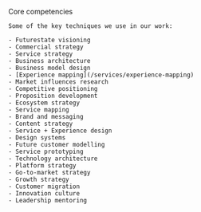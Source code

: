
<Section name="Tools of our trade">
  <Prose>
    <p class="lead">Core competencies</p>

    Some of the key techniques we use in our work:

    - Futurestate visioning
    - Commercial strategy
    - Service strategy
    - Business architecture
    - Business model design
    - [Experience mapping](/services/experience-mapping)
    - Market influences research
    - Competitive positioning
    - Proposition development
    - Ecosystem strategy
    - Service mapping
    - Brand and messaging
    - Content strategy
    - Service + Experience design
    - Design systems
    - Future customer modelling
    - Service prototyping
    - Technology architecture
    - Platform strategy
    - Go-to-market strategy
    - Growth strategy
    - Customer migration
    - Innovation culture
    - Leadership mentoring

  </Prose>
</Section>
